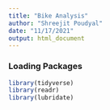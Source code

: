 ```yaml
---
title: "Bike Analysis"
author: "Shreejit Poudyal"
date: "11/17/2021"
output: html_document
---
```


### Loading Packages

```r
library(tidyverse)
library(readr)
library(lubridate)
```